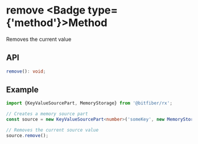 
# remove <Badge type={'method'}>Method</Badge>

Removes the current value

## API

```ts copy
remove(): void;
```

## Example

```ts copy
import {KeyValueSourcePart, MemoryStorage} from '@bitfiber/rx';

// Creates a memory source part
const source = new KeyValueSourcePart<number>('someKey', new MemoryStorage());

// Removes the current source value
source.remove();
```
